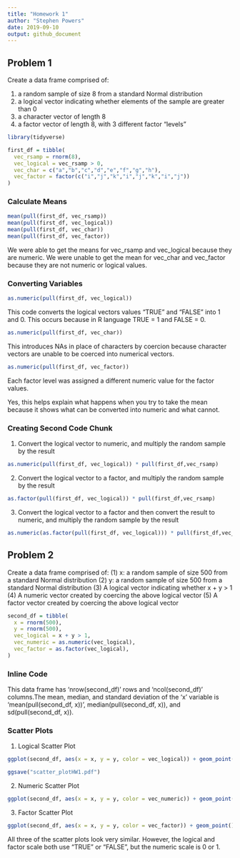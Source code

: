 ```yaml
---
title: "Homework 1"
author: "Stephen Powers"
date: 2019-09-10
output: github_document
---
```


## Problem 1

Create a data frame comprised of:

(1) a random sample of size 8 from a standard Normal distribution
(2) a logical vector indicating whether elements of the sample are greater than 0
(3) a character vector of length 8
(4) a factor vector of length 8, with 3 different factor “levels”

```r
library(tidyverse)

first_df = tibble(
  vec_rsamp = rnorm(8),
  vec_logical = vec_rsamp > 0,
  vec_char = c("a","b","c","d","e","f","g","h"),
  vec_factor = factor(c("i","j","k","i","j","k","i","j"))
)
```

### Calculate Means

```r
mean(pull(first_df, vec_rsamp))
mean(pull(first_df, vec_logical))
mean(pull(first_df, vec_char))
mean(pull(first_df, vec_factor))
```
We were able to get the means for vec_rsamp and vec_logical because they are numeric. We were unable to get the mean for vec_char and vec_factor because they are not numeric or logical values.  

### Converting Variables

```r
as.numeric(pull(first_df, vec_logical))
```
This code converts the logical vectors values "TRUE" and "FALSE" into 1 and 0. This occurs because in R language TRUE = 1 and FALSE = 0. 

```r
as.numeric(pull(first_df, vec_char)) 
```
This introduces NAs in place of characters by coercion because character vectors are unable to be coerced into numerical vectors. 

```r
as.numeric(pull(first_df, vec_factor))
```
Each factor level was assigned a different numeric value for the factor values.

Yes, this helps explain what happens when you try to take the mean because it shows what can be converted into numeric and what cannot.  

### Creating Second Code Chunk

(1) Convert the logical vector to numeric, and multiply the random sample by the result

```r
as.numeric(pull(first_df, vec_logical)) * pull(first_df,vec_rsamp) 
```

(2) Convert the logical vector to a factor, and multiply the random sample by the result

```r
as.factor(pull(first_df, vec_logical)) * pull(first_df,vec_rsamp) 
```

(3) Convert the logical vector to a factor and then convert the result to numeric, and multiply the random sample by the result

```r
as.numeric(as.factor(pull(first_df, vec_logical))) * pull(first_df,vec_rsamp) 
```

## Problem 2

Create a data frame comprised of:
(1) x: a random sample of size 500 from a standard Normal distribution
(2) y: a random sample of size 500 from a standard Normal distribution
(3) A logical vector indicating whether x + y > 1
(4) A numeric vector created by coercing the above logical vector
(5) A factor vector created by coercing the above logical vector

```r
second_df = tibble(
  x = rnorm(500),
  y = rnorm(500),
  vec_logical = x + y > 1,
  vec_numeric = as.numeric(vec_logical),
  vec_factor = as.factor(vec_logical),
)
```

### Inline Code
This data frame has 'nrow(second_df)' rows and 'ncol(second_df)' columns.The mean, median, and standard deviation of the 'x' variable is 'mean(pull(second_df, x))', median(pull(second_df, x)), and sd(pull(second_df, x)).

### Scatter Plots

(1) Logical Scatter Plot 

```r
ggplot(second_df, aes(x = x, y = y, color = vec_logical)) + geom_point()

ggsave("scatter_plotHW1.pdf")
```

(2) Numeric Scatter Plot 

```r
ggplot(second_df, aes(x = x, y = y, color = vec_numeric)) + geom_point()
```

(3) Factor Scatter Plot 

```r
ggplot(second_df, aes(x = x, y = y, color = vec_factor)) + geom_point()
```

All three of the scatter plots look very similar. However, the logical and factor scale both use "TRUE" or "FALSE", but the numeric scale is 0 or 1.

